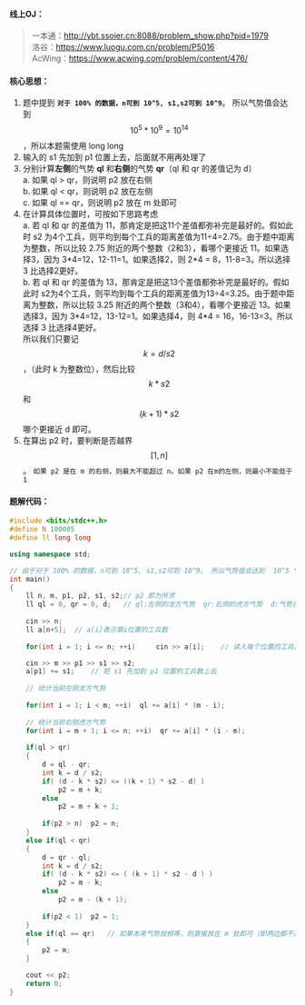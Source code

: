 #### 线上OJ：
> 一本通：http://ybt.ssoier.cn:8088/problem_show.php?pid=1979  
洛谷：https://www.luogu.com.cn/problem/P5016   
AcWing：https://www.acwing.com/problem/content/476/

#### 核心思想：
1. 题中提到 **`对于 100% 的数据，n可到 10^5, s1,s2可到 10^9`**。 所以气势值会达到  $$10^5 * 10^9 = 10^{14}$$，所以本题需使用 long long
2. 输入的 s1 先加到 p1 位置上去，后面就不用再处理了
3. 分别计算**左侧**的气势 **ql** 和**右侧**的气势 **qr**（ql 和 qr 的差值记为 d）  
  a. 如果 ql > qr，则说明 p2 放在右侧  
  b. 如果 ql < qr，则说明 p2 放在左侧  
  c. 如果 ql == qr，则说明 p2 放在 m 处即可  
4. 在计算具体位置时，可按如下思路考虑  
  a. 若 ql 和 qr 的差值为 11，那肯定是把这11个差值都弥补完是最好的。假如此时 s2 为4个工兵，则平均到每个工兵的距离差值为11÷4=2.75。由于题中距离为整数，所以比较 2.75 附近的两个整数（2和3），看哪个更接近 11。如果选择3，因为 3\*4=12，12-11=1。如果选择2，则 2\*4 = 8，11-8=3。所以选择 3 比选择2更好。  
  b. 若 ql 和 qr 的差值为 13，那肯定是把这13个差值都弥补完是最好的。假如此时 s2为4个工兵，则平均到每个工兵的距离差值为13÷4=3.25。由于题中距离为整数，所以比较 3.25 附近的两个整数（3和4），看哪个更接近 13。如果选择3，因为 3\*4=12，13-12=1。如果选择4，则 4\*4 = 16，16-13=3。所以选择 3 比选择4更好。  
  所以我们只要记 $$k = d / s2$$，（此时 k 为整数位），然后比较 $$k*s2$$ 和 $$(k+1)*s2$$ 哪个更接近 d 即可。  
5. 在算出 p2 时，要判断是否越界 $$[1, n]$$。  `如果 p2 是在 m 的右侧，则最大不能超过 n。如果 p2 在m的左侧，则最小不能低于 1`

#### 题解代码：
```cpp showLineNumbers {27,38,49}
#include <bits/stdc++.h>
#define N 100005
#define ll long long 

using namespace std;

// 由于对于 100% 的数据，n可到 10^5, s1,s2可到 10^9。 所以气势值会达到  10^5 * 10^9 即 10^14，所以使用long long 
int main()
{
    ll n, m, p1, p2, s1, s2;// p2 即为所求 
    ll ql = 0, qr = 0, d;	// ql:左侧的龙方气势  qr:右侧的虎方气势  d:气势差
    
    cin >> n;
    ll a[n+5];	// a[i]表示第i位置的工兵数
    
    for(int i = 1; i <= n; ++i)		cin >> a[i];	// 读入每个位置的工兵数 

    cin >> m >> p1 >> s1 >> s2;
    a[p1] += s1;	// 把 s1 先加到 p1 位置的工兵数上去 
    
    // 统计当前左侧龙方气势
    
    for(int i = 1; i < m; ++i)	ql += a[i] * (m - i);
        
    // 统计当前右侧虎方气势    
    for(int i = m + 1; i <= n; ++i)  qr += a[i] * (i - m);          
    
    if(ql > qr)    
    {
    	d = ql - qr;
    	int k = d / s2;
    	if( (d - k * s2) <= ((k + 1) * s2 - d) )
    		p2 = m + k;
    	else
    		p2 = m + k + 1;
    	
    	if(p2 > n)	p2 = n;
	}
	else if(ql < qr)
	{
		d = qr - ql;
    	int k = d / s2;
    	if( (d - k * s2) <= ( (k + 1) * s2 - d ) )
    		p2 = m - k;
    	else
    		p2 = m - (k + 1);	
		
		if(p2 < 1)	p2 = 1;			
	}
	else if(ql == qr)	// 如果本来气势就相等，则直接放在 m 处即可（即两边都不加） 
	{
		p2 = m; 
	}

    cout << p2;
    return 0;
}
```